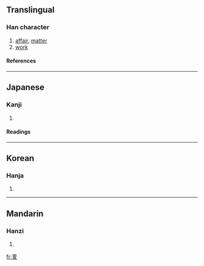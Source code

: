 ==Translingual==
===Han character===
{{Han char|rad=又|as=05|sn=7|four=|canj=十中水 (JLE)}}
# [[affair]], [[matter]]
# [[work]]
====References====
{{Han ref|kx=0165.360|dkj=03146|dj=0376.160|hdz=10394.100|uh=53D3|ud=21459}}
----
==Japanese==
===Kanji===
{{ja-kanji|grade=|rs=又05}}
# {{defn|Japanese}} 
====Readings====
{{ja-readings|on=[[し]] (shi), [[ず]] (zu)|kun=[[こと]] (koto)}}
----
==Korean==
===Hanja===
{{ko-hanja|hangeul=사|rv=sa|mr=sa}}
# {{defn|Korean}}
----
==Mandarin==
===Hanzi===
{{cmn-hanzi|pin=[[shì]] (shi4)|wg=shih<sup>4</sup>}}
# {{defn|Mandarin}}

[[fr:叓]]